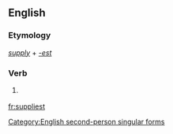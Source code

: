==English==

===Etymology===
''[[supply]]'' + ''[[-est]]''

===Verb===
{{en-verb form}}

# {{context|archaic|lang=en}} {{form of|Second-person singular simple present form|supply|lang=en}}

[[Category:English second-person singular forms]]

[[fr:suppliest]]